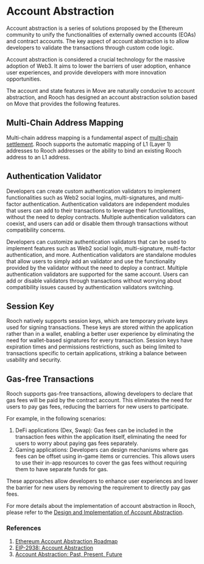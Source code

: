 # Account Abstraction

Account abstraction is a series of solutions proposed by the Ethereum community to unify the functionalities of externally owned accounts (EOAs) and contract accounts. The key aspect of account abstraction is to allow developers to validate the transactions through custom code logic.

Account abstraction is considered a crucial technology for the massive adoption of Web3. It aims to lower the barriers of user adoption, enhance user experiences, and provide developers with more innovation opportunities.

The account and state features in Move are naturally conducive to account abstraction, and Rooch has designed an account abstraction solution based on Move that provides the following features.

## Multi-Chain Address Mapping

Multi-chain address mapping is a fundamental aspect of [multi-chain settlement](../../in-depth-tech/multi-chain-settlement/multi-chain-settlement.en-US.mdx). Rooch supports the automatic mapping of L1 (Layer 1) addresses to Rooch addresses or the ability to bind an existing Rooch address to an L1 address.

## Authentication Validator

Developers can create custom authentication validators to implement functionalities such as Web2 social logins, multi-signatures, and multi-factor authentication. Authentication validators are independent modules that users can add to their transactions to leverage their functionalities, without the need to deploy contracts. Multiple authentication validators can coexist, and users can add or disable them through transactions without compatibility concerns.

Developers can customize authentication validators that can be used to implement features such as Web2 social login, multi-signature, multi-factor authentication, and more. Authentication validators  are standalone modules that allow users to simply add an validator and use the functionality provided by the validator without the need to deploy a contract.
Multiple authentication validators are supported for the same account. Users can add or disable validators through transactions without worrying about compatibility issues caused by authentication validators switching.


## Session Key

Rooch natively supports session keys, which are temporary private keys used for signing transactions. These keys are stored within the application rather than in a wallet, enabling a better user experience by eliminating the need for wallet-based signatures for every transaction. Session keys have expiration times and permissions restrictions, such as being limited to transactions specific to certain applications, striking a balance between usability and security.

## Gas-free Transactions

Rooch supports gas-free transactions, allowing developers to declare that gas fees will be paid by the contract account. This eliminates the need for users to pay gas fees, reducing the barriers for new users to participate.

For example, in the following scenarios:

1. DeFi applications (Dex, Swap): Gas fees can be included in the transaction fees within the application itself, eliminating the need for users to worry about paying gas fees separately.
2. Gaming applications: Developers can design mechanisms where gas fees can be offset using in-game items or currencies. This allows users to use their in-app resources to cover the gas fees without requiring them to have separate funds for gas.

These approaches allow developers to enhance user experiences and lower the barrier for new users by removing the requirement to directly pay gas fees.

For more details about the implementation of account abstraction in Rooch, please refer to the [Design and Implementation of Account Abstraction](./account-abstraction-implementation.en-US.mdx).

### References

1. [Ethereum Account Abstraction Roadmap](https://ethereum.org/en/roadmap/account-abstraction/)
2. [EIP-2938: Account Abstraction](https://eips.ethereum.org/EIPS/eip-2938)
3. [Account Abstraction: Past, Present, Future](https://metamask.io/news/latest/account-abstraction-past-present-future/)
